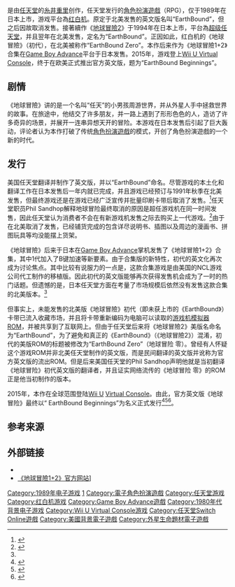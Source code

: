 {{For|游戏所屬系列的介绍|地球冒險系列}}
{{NoteTA
| G1=Games
}}
{{Infobox VG
|title=地球冒險
|japanese = MOTHER
|english= EarthBound Beginnings
|image= Mother_boxart.jpg
|developer=[[Creatures|Ape]]、{{lj|Pax Softnica|パックスソフトニカ}}
|publisher=[[任天堂|任天堂]]
|director=[[糸井重里|糸井重里]]
|producer=[[宮本茂|宮本茂]]
|designer= 糸井重里、久礼深雪
|composer=[[鈴木慶一|鈴木慶一]]、[[田中宏和|田中宏和]]
|writer= 糸井重里
|artist= 南伸坊、石井達矢
|series=[[地球冒险系列|地球冒险系列]]
|platforms=[[紅白機|紅白機]]、[[Game_Boy_Advance|Game Boy Advance]]
|released='''紅白機'''{{vgrelease|JP|1989年7月27日}}'''Game Boy Advance'''{{vgrelease|JP|2003年6月20日}}'''Wii U'''（Virtual Console）{{vgrelease|欧美|2015年6月14日|JP|2015年6月15日}}<u>Nintendo Switch Online</u>{{vgrelease|WW|2022年2月10日}}
|genre=[[電子角色扮演遊戲|角色扮演]]（RPG）
|modes=[[單人電子遊戲|單人]]
}}

{{vgname|地球冒險|ja=MOTHER|en=EarthBound Beginnings|diff=yes|aka=妈妈}}是由[[任天堂|任天堂]]的[[糸井重里|糸井重里]]创作，任天堂发行的[[電子角色扮演遊戲|角色扮演遊戲]]（RPG），仅于1989年在日本上市，游戏平台為[[红白机|红白机]]。原定于北美发售的英文版名叫“EarthBound”，但之后因故取消发售。接著續作《[[地球冒险2_基格的逆袭|地球冒險2]]》于1994年在日本上市，平台為[[超级任天堂|超级任天堂]]，并且翌年在北美发售，定名为“EarthBound”。正因如此，红白机的《地球冒險》（初代），在北美被称作“EarthBound Zero”。本作后来作为《地球冒險1+2》合集在[[Game_Boy_Advance|Game Boy Advance]]平台于日本发售。2015年，游戏登上[[Wii_U_Virtual_Console|Wii U Virtual Console]]，终于在欧美正式推出官方英文版，题为“EarthBound Beginnings”。

== 剧情 ==
《地球冒險》讲的是一个名叫“任天”的小男孩周游世界，并从外星人手中拯救世界的故事。在旅途中，他结交了许多朋友，并一路上遇到了形形色色的人，造访了许多奇异的场景，并展开一连串异想天开的冒险。本游戏在日本发售后引起了巨大轰动，评论者认为本作打破了传统[[電子角色扮演遊戲|角色扮演遊戲]]的模式，开创了角色扮演遊戲的一个新的时代。

== 发行 ==

美国任天堂翻译并制作了英文版，并以“EarthBound”命名。尽管游戏的本土化和翻译工作在日本发售后一年内就已完成，并且游戏已经预订与1991年秋季在北美发售，但最终游戏还是在游戏已经广泛宣传并批量印刷卡带后取消了发售。<ref>{{Cite web |url=http://www.lostlevels.org/200407/earth-06.shtml |title=Lostlevels.org |accessdate=2014-04-23 |archive-date=2014-01-03 |archive-url=https://web.archive.org/web/20140103183844/http://www.lostlevels.org/200407/earth-06.shtml |dead-url=no }}</ref>任天堂职员Phil Sandhop解释地球冒险最终取消的原因是超任游戏机在同一时间发售，因此任天堂认为消费者不会在有新游戏机发售之际去购买上一代游戏。<ref name="lostlevels.org">{{Cite web |url=http://www.lostlevels.org/200407/200407-earthbound2.shtml |title=Lostlevels.org |accessdate=2014-04-23 |archive-date=2013-09-10 |archive-url=https://web.archive.org/web/20130910031527/http://www.lostlevels.org/200407/200407-earthbound2.shtml |dead-url=no }}</ref>由于在北美取消了发售，已经铺货完成的包含详尽说明书、插图以及周边的漫画书、拼图玩具等均没能摆上货架。

《地球冒險》后来于日本在[[Game_Boy_Advance|Game Boy Advance]]掌机发售了《地球冒險1+2》合集，其中1代加入了B键加速等新要素。由于合集版的新特性，初代的英文化再次成为讨论焦点。其中比较有说服力的一点是，这款合集游戏是由美国的NCL游戏公司代工制作的移植版。因此初代的英文版能够再次获得发售机会成为了一时的热门话题。但遗憾的是，日本任天堂方面在考量了市场规模后依然没有发售这款合集的北美版本。<ref name="lostlevels.org" />

但事实上，未能发售的北美版《地球冒險》初代（即未获上市的《EarthBound》）卡带已流入收藏市场，并且将卡带重新编码为电脑可以读取的[[游戏机模拟器|游戏机模拟器]][[ROM|ROM]]，并被共享到了互联网上。但由于任天堂后来将《地球冒險2》美版名命名为“EarthBound”，为了避免和真正的《EarthBound》（《地球冒險2》）混淆，初代的美版ROM的标题被修改为“EarthBound Zero”（地球冒险 零）。曾经有人怀疑这个游戏ROM并非北美任天堂制作的英文版，而是民间翻译的英文版并讹称为官方英文版的流出ROM。但是后来美国任天堂的Phil Sandhop声明他就是当初翻译《地球冒险》初代英文版的翻译者，并且证实网络流传的《地球冒险 零》的ROM正是他当初制作的版本。

2015年，本作在全球范围登陆[[Wii_U|Wii U]] [[Virtual_Console|Virtual Console]]。由此，官方英文版《地球冒险》最终以“ EarthBound Beginnings”为名义正式发行<ref>{{cite web|url=http://kotaku.com/mother-coming-to-wii-u-as-earthbound-beginnings-1711279974|title=Mother Coming To Wii U As Earthbound Beginnings|publisher=''Kotaku''|last=Schreier|first=Jason|date=2015-03-14|accessdate=2015-06-26|archive-date=2015-06-26|archive-url=https://web.archive.org/web/20150626233739/http://kotaku.com/mother-coming-to-wii-u-as-earthbound-beginnings-1711279974|dead-url=no}}</ref><ref>{{cite web|url=http://venturebeat.com/2015/06/14/earthbound-beginnings-is-mother-1-and-its-out-today-on-virtual-console/|title=Earthbound Beginnings is Mother 1, and it’s out today on Virtual Console|publisher=''VentureBeat''|last=Grubb|first=Jeff|date=2015-06-14|accessdate=2015-06-26|archive-date=2015-07-02|archive-url=https://web.archive.org/web/20150702051741/http://venturebeat.com/2015/06/14/earthbound-beginnings-is-mother-1-and-its-out-today-on-virtual-console/|dead-url=no}}</ref><ref>{{cite web|url=http://www.forbes.com/sites/davidthier/2015/06/14/mother-finally-coming-to-virtual-console-as-earthbound-beginnings-nintendo-announces/|title='Mother' Finally Coming To Virtual Console As 'Earthbound: Beginnings,' Nintendo Announces|publisher=''[[Forbes|Forbes]]''|last=Thier|first=Dave|date=2015-06-14|accessdate=2015-06-26|archive-date=2015-06-27|archive-url=https://web.archive.org/web/20150627020727/http://www.forbes.com/sites/davidthier/2015/06/14/mother-finally-coming-to-virtual-console-as-earthbound-beginnings-nintendo-announces/|dead-url=no}}</ref>。

==参考来源==
{{reflist|2}}

==外部链接==
* {{Official|http://www.nintendo.co.jp/n08/a2uj/mother/index.html}}{{ja}}
* [http://www.nintendo.co.jp/n08/a2uj/index.html 《地球冒險1+2》官方网站]{{Wayback|url=http://www.nintendo.co.jp/n08/a2uj/index.html |date=20150303200654 }}{{ja}}]

{{地球冒險系列}}

{{DEFAULTSORT:Mother}}
[[Category:1989年电子游戏|Category:1989年电子游戏]]
[[Category:地球冒險系列|1]]
[[Category:電子角色扮演遊戲|Category:電子角色扮演遊戲]]
[[Category:任天堂游戏|Category:任天堂游戏]]
[[Category:红白机游戏|Category:红白机游戏]]
[[Category:Game_Boy_Advance遊戲|Category:Game Boy Advance遊戲]]
[[Category:1980年代背景电子游戏|Category:1980年代背景电子游戏]]
[[Category:Wii_U_Virtual_Console游戏|Category:Wii U Virtual Console游戏]]
[[Category:任天堂Switch_Online遊戲|Category:任天堂Switch Online遊戲]]
[[Category:美國背景電子遊戲|Category:美國背景電子遊戲]]
[[Category:外星生命題材電子遊戲|Category:外星生命題材電子遊戲]]